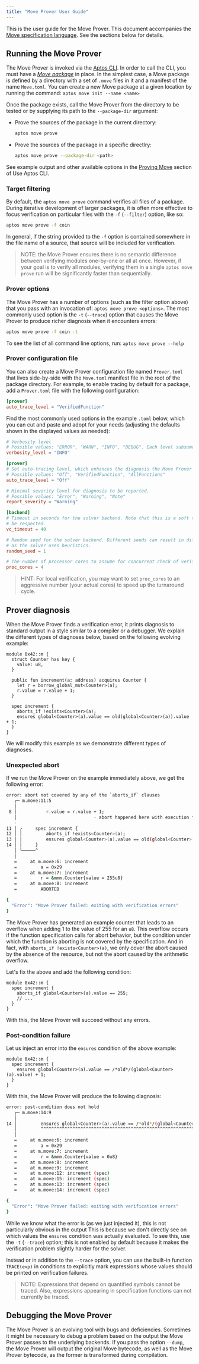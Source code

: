 ```yaml
---
title: "Move Prover User Guide"
---
```


This is the user guide for the Move Prover. This document accompanies the
[Move specification language](spec-lang.md). See the sections below for details.

## Running the Move Prover

The Move Prover is invoked via the [Aptos CLI](../../cli/use-cli.mdx). In order to call the CLI, you must have a [_Move package_](../book/packages.md) in place. In the simplest case, a Move package is defined by a directory with a set of `.move` files in it and a manifest of the name `Move.toml`. You can create a new Move package at a given location by running the command: `aptos move init --name <name>`

Once the package exists, call the Move Prover from the directory to be tested or by supplying its path to the `--package-dir` argument:

- Prove the sources of the package in the current directory:
  ```bash filename="Terminal"
  aptos move prove
  ```
- Prove the sources of the package in a specific directlry:
  ```bash filename="Terminal"
  aptos move prove --package-dir <path>
  ```
See example output and other available options in the [Proving Move](../../cli/use-cli/working-with-move-contracts.mdx#6-optional-formally-verifying-move-scripts) section of Use Aptos CLI.

### Target filtering

By default, the `aptos move prove` command verifies all files of a package. During iterative development of larger packages, it is often more effective to focus verification on particular files with the
`-f` (`--filter`) option, like so:

```bash filename="Terminal"
aptos move prove -f coin
```

In general, if the string provided to the `-f` option is contained somewhere in the file name of a source, that source will be included for verification.

> NOTE: the Move Prover ensures there is no semantic difference between verifying modules one-by-one
> or all at once. However, if your goal is to verify all modules, verifying them in a single
> `aptos move prove` run will be significantly faster than sequentially.

### Prover options

The Move Prover has a number of options (such as the filter option above) that you pass with an invocation of: `aptos move prove <options>`. The most commonly used option is the `-t` (`--trace`) option that causes the Move Prover to produce richer diagnosis when it encounters errors:

```bash filename="Terminal"
aptos move prove -f coin -t
```

To see the list of all command line options, run: `aptos move prove --help`

### Prover configuration file

You can also create a Move Prover configuration file named `Prover.toml` that lives side-by-side with the `Move.toml` manifest file in the root of the package directory. For example, to enable tracing by default for a package, add a `Prover.toml` file with the following configuration:

```toml
[prover]
auto_trace_level = "VerifiedFunction"
```

Find the most commonly used options in the example `.toml` below, which you can cut and paste and adopt for your needs (adjusting the defaults shown in the displayed values as needed):

```toml
# Verbosity level
# Possible values: "ERROR", "WARN", "INFO", "DEBUG". Each level subsumes the output of the previous one.
verbosity_level = "INFO"

[prover]
# Set auto-tracing level, which enhances the diagnosis the Move Prover produces on verification errors.
# Possible values: "Off", "VerifiedFunction", "AllFunctions"
auto_trace_level = "Off"

# Minimal severity level for diagnosis to be reported.
# Possible values: "Error", "Warning", "Note"
report_severity = "Warning"

[backend]
# Timeout in seconds for the solver backend. Note that this is a soft timeout and may not always
# be respected.
vc_timeout = 40

# Random seed for the solver backend. Different seeds can result in different verification run times,
# as the solver uses heuristics.
random_seed = 1

# The number of processor cores to assume for concurrent check of verification conditions.
proc_cores = 4
```

> HINT: For local verification, you may want to set `proc_cores` to an aggressive number
> (your actual cores) to speed up the turnaround cycle.

## Prover diagnosis

When the Move Prover finds a verification error, it prints diagnosis to standard output in a style similar to a compiler or a debugger. We explain the different types of diagnoses below, based on the following evolving example:

```move
module 0x42::m {
  struct Counter has key {
    value: u8,
  }

  public fun increment(a: address) acquires Counter {
    let r = borrow_global_mut<Counter>(a);
    r.value = r.value + 1;
  }

  spec increment {
    aborts_if !exists<Counter>(a);
    ensures global<Counter>(a).value == old(global<Counter>(a)).value + 1;
  }
}
```

We will modify this example as we demonstrate different types of diagnoses.

### Unexpected abort

If we run the Move Prover on the example immediately above, we get the following error:

```bash filename="Terminal"
error: abort not covered by any of the `aborts_if` clauses
   ┌─ m.move:11:5
   │
 8 │           r.value = r.value + 1;
   │                             - abort happened here with execution failure
   ·
11 │ ╭     spec increment {
12 │ │         aborts_if !exists<Counter>(a);
13 │ │         ensures global<Counter>(a).value == old(global<Counter>(a)).value + 1;
14 │ │     }
   │ ╰─────^
   │
   =     at m.move:6: increment
   =         a = 0x29
   =     at m.move:7: increment
   =         r = &mmm.Counter{value = 255u8}
   =     at m.move:8: increment
   =         ABORTED

{
  "Error": "Move Prover failed: exiting with verification errors"
}
```

The Move Prover has generated an example counter that leads to an overflow when adding 1 to the value of 255 for an `u8`. This overflow occurs if the function specification calls for abort behavior, but the condition under which the function is aborting is not covered by the specification. And in fact, with `aborts_if !exists<Counter>(a)`, we only cover the abort caused by the absence of the resource, but not the abort caused by the arithmetic overflow.

Let's fix the above and add the following condition:

```move
module 0x42::m {
  spec increment {
    aborts_if global<Counter>(a).value == 255;
    // ...
  }
}
```

With this, the Move Prover will succeed without any errors.

### Post-condition failure

Let us inject an error into the `ensures` condition of the above example:

```move
module 0x42::m {
  spec increment {
    ensures global<Counter>(a).value == /*old*/(global<Counter>(a).value) + 1;
  }
}
```

With this, the Move Prover will produce the following diagnosis:

```bash filename="Terminal"
error: post-condition does not hold
   ┌─ m.move:14:9
   │
14 │         ensures global<Counter>(a).value == /*old*/(global<Counter>(a).value) + 1;
   │         ^^^^^^^^^^^^^^^^^^^^^^^^^^^^^^^^^^^^^^^^^^^^^^^^^^^^^^^^^^^^^^^^^^^^^^^^^^
   │
   =     at m.move:6: increment
   =         a = 0x29
   =     at m.move:7: increment
   =         r = &mmm.Counter{value = 0u8}
   =     at m.move:8: increment
   =     at m.move:9: increment
   =     at m.move:12: increment (spec)
   =     at m.move:15: increment (spec)
   =     at m.move:13: increment (spec)
   =     at m.move:14: increment (spec)

{
  "Error": "Move Prover failed: exiting with verification errors"
}
```

While we know what the error is (as we just injected it), this is not particularly obvious in the output This is because we don't directly see on which values the `ensures` condition was actually evaluated. To see
this, use the `-t` (`--trace`) option; this is not enabled by default because it makes the verification problem slightly harder for the solver.

Instead or in addition to the `--trace` option, you can use the built-in function `TRACE(exp)` in conditions to explicitly mark expressions whose values should be printed on verification failures.

> NOTE: Expressions that depend on quantified symbols cannot be traced. Also, expressions appearing in
> specification functions can not currently be traced.

## Debugging the Move Prover

The Move Prover is an evolving tool with bugs and deficiencies. Sometimes it might be necessary to debug a problem based on the output the Move Prover passes to the underlying backends. If you pass the option `--dump`, the Move Prover will output the original Move bytecode, as well as the Move Prover bytecode, as the former is transformed during compilation.
